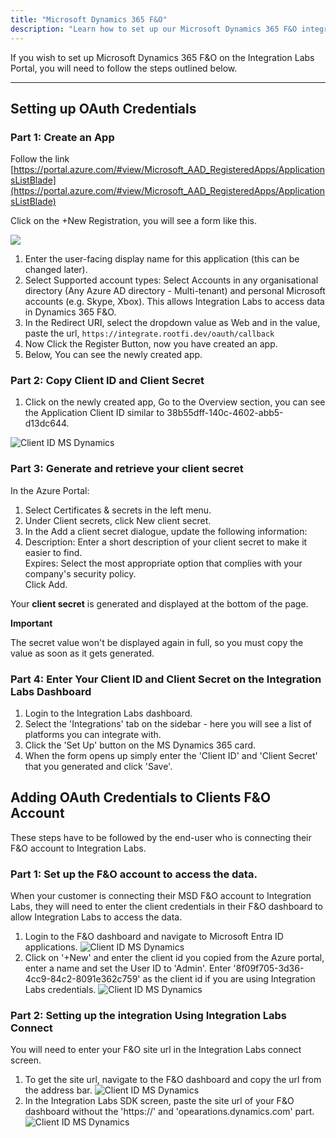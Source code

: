 ```yaml
---
title: "Microsoft Dynamics 365 F&O"
description: "Learn how to set up our Microsoft Dynamics 365 F&O integration."
---
```


If you wish to set up Microsoft Dynamics 365 F&O on the Integration Labs Portal, you will need to follow the steps outlined below.

---

## Setting up OAuth Credentials

### Part 1: Create an App

Follow the link [https://portal.azure.com/#view/Microsoft_AAD_RegisteredApps/ApplicationsListBlade](https://portal.azure.com/#view/Microsoft_AAD_RegisteredApps/ApplicationsListBlade)

Click on the +New Registration, you will see a form like this.

![](/images/a5c5a30-Screenshot_2973.png)

1. Enter the user-facing display name for this application (this can be changed later).
2. Select Supported account types: Select Accounts in any organisational directory (Any Azure AD directory - Multi-tenant) and personal Microsoft accounts (e.g. Skype, Xbox). This allows Integration Labs to access data in Dynamics 365 F&O.
3. In the Redirect URI, select the dropdown value as Web and in the value, paste the url, `https://integrate.rootfi.dev/oauth/callback`
4. Now Click the Register Button, now you have created an app.
5. Below, You can see the newly created app.

### Part 2: Copy Client ID and Client Secret

1. Click on the newly created app, Go to the Overview section, you can see the Application Client ID similar to 38b55dff-140c-4602-abb5-d13dc644.

![Client ID MS Dynamics](/images/65ad5f0-Screenshot_2962.png)

### Part 3: Generate and retrieve your client secret

In the Azure Portal:

1. Select Certificates & secrets in the left menu.
2. Under Client secrets, click New client secret.
3. In the Add a client secret dialogue, update the following information:
4. Description: Enter a short description of your client secret to make it easier to find.  
   Expires: Select the most appropriate option that complies with your company's security policy.  
   Click Add.

Your **client secret** is generated and displayed at the bottom of the page.

<Tip>

**Important**

The secret value won't be displayed again in full, so you must copy the value as soon as it gets generated.

</Tip>

### Part 4: Enter Your Client ID and Client Secret on the Integration Labs Dashboard

1. Login to the Integration Labs dashboard.
2. Select the 'Integrations' tab on the sidebar - here you will see a list of platforms you can integrate with.
3. Click the 'Set Up' button on the MS Dynamics 365 card.
4. When the form opens up simply enter the 'Client ID' and 'Client Secret' that you generated and click 'Save'.

## Adding OAuth Credentials to Clients F&O Account

These steps have to be followed by the end-user who is connecting their F&O account to Integration Labs.

### Part 1: Set up the F&O account to access the data.

When your customer is connecting their MSD F&O account to Integration Labs, they will need to enter the client credentials in their F&O dashboard to allow Integration Labs to access the data.

1. Login to the F&O dashboard and navigate to Microsoft Entra ID applications.
   ![Client ID MS Dynamics](/images/msdF&O/navigateDashboard.png)
2. Click on '+New' and enter the client id you copied from the Azure portal, enter a name and set the User ID to 'Admin'. Enter '8f09f705-3d36-4cc9-84c2-8091e362c759' as the client id if you are using Integration Labs credentials.
   ![Client ID MS Dynamics](/images/msdF&O/dashboard.png)

### Part 2: Setting up the integration Using Integration Labs Connect

You will need to enter your F&O site url in the Integration Labs connect screen.

1. To get the site url, navigate to the F&O dashboard and copy the url from the address bar.
   ![Client ID MS Dynamics](/images/msdF&O/url.png)
2. In the Integration Labs SDK screen, paste the site url of your F&O dashboard without the 'https://' and 'opearations.dynamics.com' part.
   ![Client ID MS Dynamics](/images/msdF&O/sdk.png)
